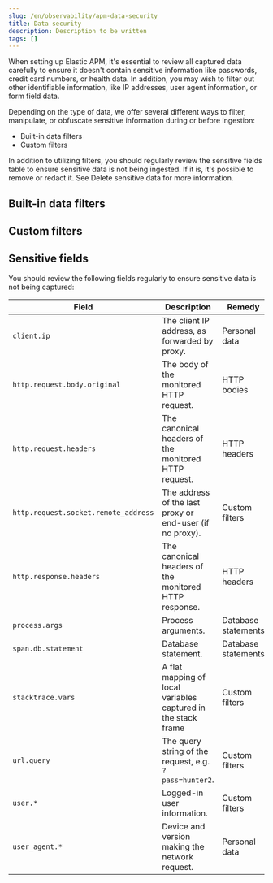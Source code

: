 ```yaml
---
slug: /en/observability/apm-data-security
title: Data security
description: Description to be written
tags: []
---
```



<div id="apm-data-security"></div>

When setting up Elastic APM, it's essential to review all captured data carefully to ensure
it doesn't contain sensitive information like passwords, credit card numbers, or health data.
In addition, you may wish to filter out other identifiable information, like IP addresses, user agent information,
or form field data.

Depending on the type of data, we offer several different ways to filter, manipulate,
or obfuscate sensitive information during or before ingestion:

* <DocLink slug="/en/observability/apm-data-security" section="built-in-data-filters">Built-in data filters</DocLink>
* <DocLink slug="/en/observability/apm-data-security" section="custom-filters">Custom filters</DocLink>

In addition to utilizing filters, you should regularly review the <DocLink slug="/en/observability/apm-data-security" section="sensitive-fields">sensitive fields</DocLink> table to ensure
sensitive data is not being ingested. If it is, it's possible to remove or redact it.
See <DocLink slug="/en/observability/apm-data-security-delete">Delete sensitive data</DocLink> for more information.

<div id="apm-built-in-data-filters"></div>

## Built-in data filters

<DataFilters />

<div id="apm-custom-data-filters"></div>

## Custom filters

<CustomFilters />

<div id="apm-sensitive-fields"></div>

## Sensitive fields

You should review the following fields regularly to ensure sensitive data is not being captured:

| Field | Description | Remedy |
|---|---|---|
| `client.ip` | The client IP address, as forwarded by proxy. | <DocLink slug="/en/observability/apm-filtering" section="personal-data">Personal data</DocLink> |
| `http.request.body.original` | The body of the monitored HTTP request. | <DocLink slug="/en/observability/apm-filtering" section="http-bodies">HTTP bodies</DocLink> |
| `http.request.headers` | The canonical headers of the monitored HTTP request. | <DocLink slug="/en/observability/apm-filtering" section="http-headers">HTTP headers</DocLink> |
| `http.request.socket.remote_address` | The address of the last proxy or end-user (if no proxy). | <DocLink slug="/en/observability/apm-custom-filter">Custom filters</DocLink> |
| `http.response.headers` | The canonical headers of the monitored HTTP response. | <DocLink slug="/en/observability/apm-filtering" section="http-headers">HTTP headers</DocLink> |
| `process.args` | Process arguments. | <DocLink slug="/en/observability/apm-filtering" section="database-statements">Database statements</DocLink> |
| `span.db.statement` | Database statement. | <DocLink slug="/en/observability/apm-filtering" section="database-statements">Database statements</DocLink> |
| `stacktrace.vars` | A flat mapping of local variables captured in the stack frame | <DocLink slug="/en/observability/apm-custom-filter">Custom filters</DocLink> |
| `url.query` | The query string of the request, e.g. `?pass=hunter2`. | <DocLink slug="/en/observability/apm-custom-filter">Custom filters</DocLink> |
| `user.*` | Logged-in user information. | <DocLink slug="/en/observability/apm-custom-filter">Custom filters</DocLink> |
| `user_agent.*` | Device and version making the network request. | <DocLink slug="/en/observability/apm-filtering" section="personal-data">Personal data</DocLink> |
